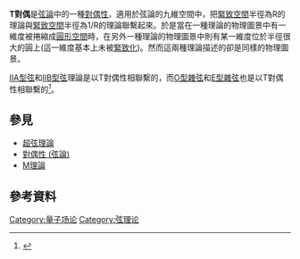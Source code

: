 '''T對偶'''是[[弦論|弦論]]中的一種[[對偶性_(弦論)|對偶性]]，適用於弦論的九維空間中，把[[緊致空間|緊致空間]]半徑為R的理論與[[緊致空間|緊致空間]]半徑為1/R的理論聯繫起來。於是當在一種理論的物理圖景中有一維度被捲縮成[[卡魯扎-克萊因理論|圓形空間]]時，在另外一種理論的物理圖景中則有某一維度位於半徑很大的圓上(這一維度基本上未被[[緊致化|緊致化]])。然而這兩種理論描述的卻是同樣的物理圖景。

[[IIA型弦|IIA型弦]]和[[IIB型弦|IIB型弦]]理論是以T對偶性相聯繫的，而[[O型雜弦|O型雜弦]]和[[E型雜弦|E型雜弦]]也是以T對偶性相聯繫的<ref>{{cite web |url=http://www.sukidog.com/jpierre/strings/tutor.htm |title=Superstrings! String Theory Tutorial |publisher=Sukidog.com |date= |accessdate=2016-02-06 |archive-date=2016-03-03 |archive-url=https://web.archive.org/web/20160303190013/http://www.sukidog.com/jpierre/strings/tutor.htm |dead-url=no }}</ref>。

==參見==
{{portal box|數學|物理學}}
* [[超弦理論|超弦理論]]
* [[對偶性_(弦論)|對偶性 (弦論)]]
* [[M理論|M理論]]

==參考資料==
{{reflist}}

{{String theory}}

[[Category:量子场论|Category:量子场论]]
[[Category:弦理论|Category:弦理论]]